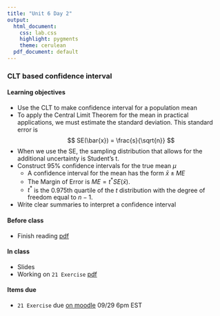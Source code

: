```yaml
---
title: "Unit 6 Day 2"
output: 
  html_document:
    css: lab.css
    highlight: pygments
    theme: cerulean
  pdf_document: default
---
```


###  CLT based confidence interval

#### Learning objectives 

* Use the CLT to make confidence interval for a population mean
* To apply the Central Limit Theorem for the mean in practical applications, we must
estimate the standard deviation. This standard error is 
$$ SE(\bar{x}) = \frac{s}{\sqrt{n}} $$
* When we use the SE, the sampling distribution that allows for the additional uncertainty is Student’s t.
* Construct 95% confidence intervals for the true mean $\mu$
  * A confidence interval for the mean has the form $\bar{x} \pm ME$
  * The Margin of Error is $ME = t^* SE(\bar{x})$.
  * $t^*$ is the 0.975th quartile of the $t$ distribution with the degree of freedom equal to $n-1$. 
* Write clear summaries to interpret a confidence interval


#### Before class
* Finish reading [pdf](https://piazza.com/class_profile/get_resource/kcqqet0ou724kc/kfmxy2m327a66y)

#### In class
* Slides
* Working on `21 Exercise` [pdf](https://sshanshans.github.io/stat140/labs/u6d2/u6d2.pdf)

#### Items due
* `21 Exercise` due [on moodle](https://moodle.mtholyoke.edu/mod/assign/view.php?id=573212) 09/29 6pm EST